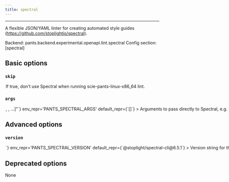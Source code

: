 ```yaml
---
title: spectral
---
```



---


A flexible JSON/YAML linter for creating automated style guides (https://github.com/stoplightio/spectral).

Backend: <span className="color--primary">pants.backend.experimental.openapi.lint.spectral</span>
Config section: <span className="color--primary">[spectral]</span>

<span className={styles.options}>

## Basic options


### `skip`

<Option
  cli_repr={`--[no-]spectral-skip`}
  env_repr='PANTS_SPECTRAL_SKIP'
  default_repr={`False`}
>

If true, don&#x27;t use Spectral when running `scie-pants-linux-x86_64 lint`.

</Option>

### `args`

<Option
  cli_repr={`--spectral-args="[<shell_str>, <shell_str>, ...]"`}
  env_repr='PANTS_SPECTRAL_ARGS'
  default_repr={`[]`}
>

Arguments to pass directly to Spectral, e.g. `--spectral-args='--fail-severity=warn'`.

</Option>

## Advanced options


### `version`

<Option
  cli_repr={`--spectral-version=<str>`}
  env_repr='PANTS_SPECTRAL_VERSION'
  default_repr={`@stoplight/spectral-cli@6.5.1`}
>

Version string for the tool in the form package@version (e.g. prettier@2.6.2)

</Option>

## Deprecated options

None


</span>